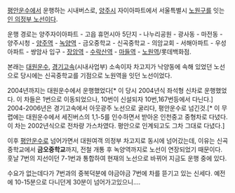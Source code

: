 [[평안운수]]에서 운행하는 시내버스로, [[양주시]] 자이아파트에서 서울특별시 [[노원구]]를 잇는 [[인 ○○ 노선|인 의정부 노선]]이다.

운행 경로는 양주자이아파트 - 고읍 휴먼시아 5단지 - 나누리공원 - 광사동 - 마전동 - 양주시청 - [[양주역]] - [[녹양역]] - 금오중학교 - 신곡중학교 - 의암교회 - 서해아파트 - 우성아파트 - 쌍암사 입구 - [[장암역]] - [[수락산역]] - [[마들역]] - [[노원역(서울)|노원역]]/롯데백화점.

본래는 [[대원운수]], [[경기고속]](시내사업부) 소속이자 차고지가 낙양동에 속해 있었던 노선으로 당시에는 신곡중학교를 기점으로 노원역을 잇던 노선이었다.

2004년까지는 대원운수에서 운행했었다[* 이 당시 2004년식 좌석형 신차로 운행했었다. 이 차들은 1번으로 이동되었으나, 10번이 신설되자 10번,167번등에서 다닌다.]
2004-2006년은 경기고속에서 아웃광주 노선으로 굴리다, 평안운수로 넘긴것.[* 이 무렵에는 대원운수에서 세진버스의 1,1-5를 인수하면서 받아온 인천중고 중형차로 다녔다. 이 차는 2002년식으로 전차량 가스차였다. 평안으로 인계되고도 그차 그대로 다녔다.]

이후 [[평안운수]]로 넘어가면서 대원여객 의정부 차고지로 동시에 넘어갔는데, 이유는 신곡중학교에서 '''금오중학교'''까지, 전철 개통 후 녹양역까지로 노선이 연장되었기 때문이다. 훗날 7번의 지선이던 7-1번과 통합하여 현재의 노선으로 바뀌어 지금도 운행 중에 있다.

수요가 없는데다가 7번과의 중복덕분에 야금야금 7번에 차를 뜯기고 있는 신세다.
예전에 10-15분으로 다니던게 30분이 넘어가고있으니....
